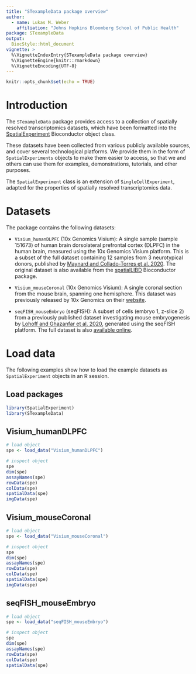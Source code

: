 ```yaml
---
title: "STexampleData package overview"
author: 
  - name: Lukas M. Weber
    affiliation: "Johns Hopkins Bloomberg School of Public Health"
package: STexampleData
output: 
  BiocStyle::html_document
vignette: >
  %\VignetteIndexEntry{STexampleData package overview}
  %\VignetteEngine{knitr::rmarkdown}
  %\VignetteEncoding{UTF-8}
---
```


```r
knitr::opts_chunk$set(echo = TRUE)
```


# Introduction

The `STexampleData` package provides access to a collection of spatially resolved transcriptomics datasets, which have been formatted into the [SpatialExperiment](https://bioconductor.org/packages/SpatialExperiment) Bioconductor object class.

These datasets have been collected from various publicly available sources, and cover several technological platforms. We provide them in the form of `SpatialExperiments` objects to make them easier to access, so that we and others can use them for examples, demonstrations, tutorials, and other purposes.

The `SpatialExperiment` class is an extension of `SingleCellExperiment`, adapted for the properties of spatially resolved transcriptomics data.


# Datasets

The package contains the following datasets:

- `Visium_humanDLPFC` (10x Genomics Visium): A single sample (sample 151673) of human brain dorsolateral prefrontal cortex (DLPFC) in the human brain, measured using the 10x Genomics Visium platform. This is a subset of the full dataset containing 12 samples from 3 neurotypical donors, published by [Maynard and Collado-Torres et al. 2020](https://www.biorxiv.org/content/10.1101/2020.02.28.969931v1). The original dataset is also available from the [spatialLIBD](http://bioconductor.org/packages/spatialLIBD) Bioconductor package.

- `Visium_mouseCoronal` (10x Genomics Visium): A single coronal section from the mouse brain, spanning one hemisphere. This dataset was previously released by 10x Genomics on their [website](https://support.10xgenomics.com/spatial-gene-expression/datasets/1.1.0/V1_Adult_Mouse_Brain).

- `seqFISH_mouseEmbryo` (seqFISH): A subset of cells (embryo 1, z-slice 2) from a previously published dataset investigating mouse embryogenesis by [Lohoff and Ghazanfar et al. 2020](https://www.biorxiv.org/content/10.1101/2020.11.20.391896v1), generated using the seqFISH platform. The full dataset is also [available online](https://marionilab.cruk.cam.ac.uk/SpatialMouseAtlas/).


# Load data

The following examples show how to load the example datasets as `SpatialExperiment` objects in an R session.


## Load packages

```r
library(SpatialExperiment)
library(STexampleData)
```


## Visium_humanDLPFC

```r
# load object
spe <- load_data("Visium_humanDLPFC")

# inspect object
spe
dim(spe)
assayNames(spe)
rowData(spe)
colData(spe)
spatialData(spe)
imgData(spe)
```


## Visium_mouseCoronal

```r
# load object
spe <- load_data("Visium_mouseCoronal")

# inspect object
spe
dim(spe)
assayNames(spe)
rowData(spe)
colData(spe)
spatialData(spe)
imgData(spe)
```


## seqFISH_mouseEmbryo

```r
# load object
spe <- load_data("seqFISH_mouseEmbryo")

# inspect object
spe
dim(spe)
assayNames(spe)
rowData(spe)
colData(spe)
spatialData(spe)
```

